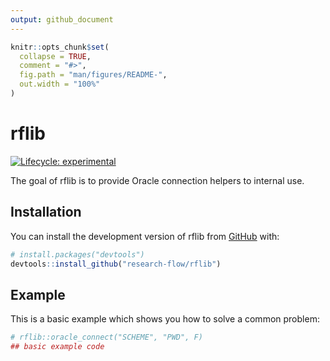 ```yaml
---
output: github_document
---
```


<!-- README.md is generated from README.Rmd. Please edit that file -->

```r
knitr::opts_chunk$set(
  collapse = TRUE,
  comment = "#>",
  fig.path = "man/figures/README-",
  out.width = "100%"
)
```

# rflib

<!-- badges: start -->
[![Lifecycle: experimental](https://img.shields.io/badge/lifecycle-experimental-orange.svg)](https://lifecycle.r-lib.org/articles/stages.html#experimental)
<!-- badges: end -->

The goal of rflib is to provide Oracle connection helpers to internal use.

## Installation

You can install the development version of rflib from [GitHub](https://github.com/) with:

``` r
# install.packages("devtools")
devtools::install_github("research-flow/rflib")
```

## Example

This is a basic example which shows you how to solve a common problem:

```r

# rflib::oracle_connect("SCHEME", "PWD", F)
## basic example code
```


